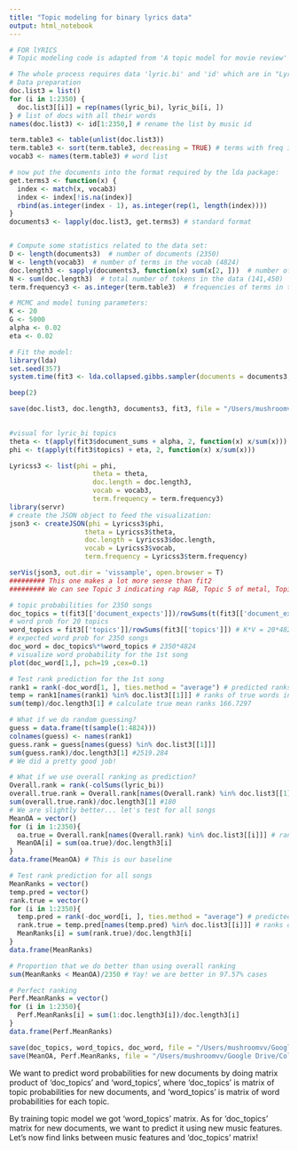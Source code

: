 ```yaml
---
title: "Topic modeling for binary lyrics data"
output: html_notebook
---
```

```r
# FOR lYRICS
# Topic modeling code is adapted from 'A topic model for movie review' https://cpsievert.github.io/LDAvis/reviews/reviews.html

# The whole process requires data 'lyric.bi' and 'id' which are in "Lyrics process.Rmd".
# Data preparation 
doc.list3 = list()
for (i in 1:2350) {
  doc.list3[[i]] = rep(names(lyric_bi), lyric_bi[i, ])
} # list of docs with all their words
names(doc.list3) <- id[1:2350,] # rename the list by music id

term.table3 <- table(unlist(doc.list3))
term.table3 <- sort(term.table3, decreasing = TRUE) # terms with freq in decreasing order
vocab3 <- names(term.table3) # word list

# now put the documents into the format required by the lda package:
get.terms3 <- function(x) {
  index <- match(x, vocab3)
  index <- index[!is.na(index)]
  rbind(as.integer(index - 1), as.integer(rep(1, length(index))))
}
documents3 <- lapply(doc.list3, get.terms3) # standard format 


# Compute some statistics related to the data set:
D <- length(documents3)  # number of documents (2350)
W <- length(vocab3)  # number of terms in the vocab (4824)
doc.length3 <- sapply(documents3, function(x) sum(x[2, ]))  # number of tokens per document
N <- sum(doc.length3)  # total number of tokens in the data (141,450)
term.frequency3 <- as.integer(term.table3)  # frequencies of terms in the corpus 

# MCMC and model tuning parameters:
K <- 20
G <- 5000
alpha <- 0.02
eta <- 0.02

# Fit the model:
library(lda)
set.seed(357)
system.time(fit3 <- lda.collapsed.gibbs.sampler(documents = documents3, K = K, vocab = vocab3, num.iterations = G, alpha = alpha, eta = eta, initial = NULL, burnin = 0, compute.log.likelihood = TRUE)) #445 s

beep(2)

save(doc.list3, doc.length3, documents3, fit3, file = "/Users/mushroomvv/Google Drive/Columbia/5243 ADS/Project 4/Project4_Words4music/output/topic_modeling.RData")
 
```

```r
#visual for lyric_bi topics
theta <- t(apply(fit3$document_sums + alpha, 2, function(x) x/sum(x)))
phi <- t(apply(t(fit3$topics) + eta, 2, function(x) x/sum(x)))

Lyricss3 <- list(phi = phi,
                     theta = theta,
                     doc.length = doc.length3,
                     vocab = vocab3,
                     term.frequency = term.frequency3)
library(servr)
# create the JSON object to feed the visualization:
json3 <- createJSON(phi = Lyricss3$phi, 
                   theta = Lyricss3$theta, 
                   doc.length = Lyricss3$doc.length, 
                   vocab = Lyricss3$vocab, 
                   term.frequency = Lyricss3$term.frequency)

serVis(json3, out.dir = 'vissample', open.browser = T)
######### This one makes a lot more sense than fit2
######### We can see Topic 3 indicating rap R&B, Topic 5 of metal, Topic 10 of religion
```

```r
# topic probabilities for 2350 songs
doc_topics = t(fit3[['document_expects']])/rowSums(t(fit3[['document_expects']])) # D*K = 2350*20
# word prob for 20 topics
word_topics = fit3[['topics']]/rowSums(fit3[['topics']]) # K*V = 20*4824 
# expected word prob for 2350 songs
doc_word = doc_topics%*%word_topics # 2350*4824 
# visualize word probability for the 1st song
plot(doc_word[1,], pch=19 ,cex=0.1)

# Test rank prediction for the 1st song
rank1 = rank(-doc_word[1, ], ties.method = "average") # predicted ranks of words with 1 being most likely
temp = rank1[names(rank1) %in% doc.list3[[1]]] # ranks of true words in 1st song
sum(temp)/doc.length3[1] # calculate true mean ranks 166.7297

# What if we do random guessing?
guess = data.frame(t(sample(1:4824)))
colnames(guess) <- names(rank1)
guess.rank = guess[names(guess) %in% doc.list3[[1]]]
sum(guess.rank)/doc.length3[1] #2519.284
# We did a pretty good job!

# What if we use overall ranking as prediction?
Overall.rank = rank(-colSums(lyric_bi))
overall.true.rank = Overall.rank[names(Overall.rank) %in% doc.list3[[1]]]
sum(overall.true.rank)/doc.length3[1] #180
# We are slightly better... let's test for all songs
MeanOA = vector()
for (i in 1:2350){
  oa.true = Overall.rank[names(Overall.rank) %in% doc.list3[[i]]] # ranks of true words
  MeanOA[i] = sum(oa.true)/doc.length3[i] 
}
data.frame(MeanOA) # This is our baseline 

# Test rank prediction for all songs
MeanRanks = vector()
temp.pred = vector()
rank.true = vector()
for (i in 1:2350){
  temp.pred = rank(-doc_word[i, ], ties.method = "average") # predicted ranks of words
  rank.true = temp.pred[names(temp.pred) %in% doc.list3[[i]]] # ranks of true words
  MeanRanks[i] = sum(rank.true)/doc.length3[i] 
}
data.frame(MeanRanks)

# Proportion that we do better than using overall ranking
sum(MeanRanks < MeanOA)/2350 # Yay! we are better in 97.57% cases

# Perfect ranking
Perf.MeanRanks = vector()
for (i in 1:2350){
  Perf.MeanRanks[i] = sum(1:doc.length3[i])/doc.length3[i] 
}
data.frame(Perf.MeanRanks)

save(doc_topics, word_topics, doc_word, file = "/Users/mushroomvv/Google Drive/Columbia/5243 ADS/Project4/Project4_Words4music/output/topic_modeling_matrices.RData")
save(MeanOA, Perf.MeanRanks, file = "/Users/mushroomvv/Google Drive/Columbia/5243 ADS/Project 4/Project4_Words4music/output/rank_reference.RData")
```
We want to predict word probabilities for new documents by doing matrix product of 'doc_topics' and 'word_topics', 
    where 'doc_topics' is matrix of topic probabilities for new documents, 
    and 'word_topics' is matrix of word probabilities for each topic. 
    
By training topic model we got 'word_topics' matrix. As for 'doc_topics' matrix for new documents, we want to predict it using new music features. Let's now find links between music features and 'doc_topics' matrix!

